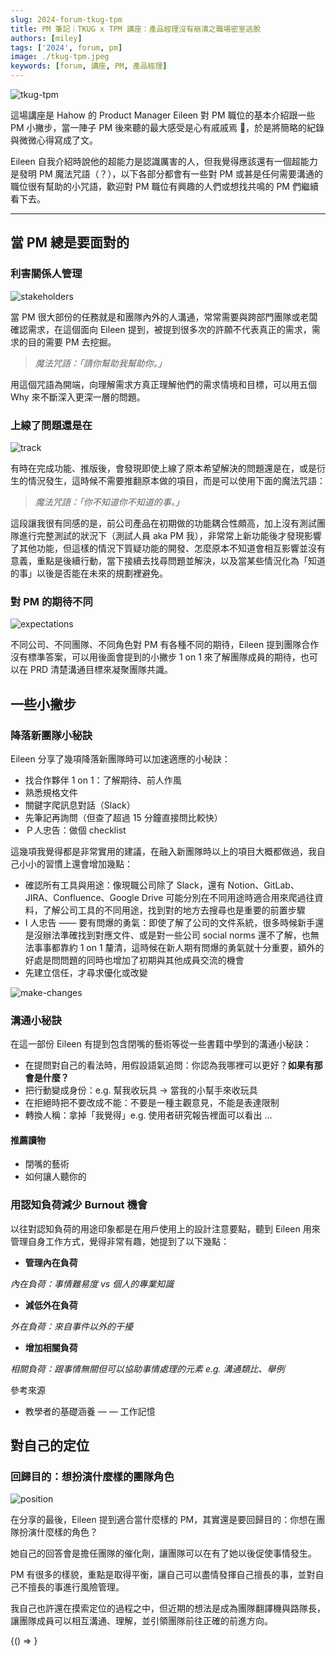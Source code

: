 ```yaml
---
slug: 2024-forum-tkug-tpm
title: PM 筆記｜TKUG x TPM 講座：產品經理沒有崩潰之職場密室逃脫
authors: [miley]
tags: ['2024', forum, pm]
image: ./tkug-tpm.jpeg
keywords: [forum, 講座, PM, 產品經理]
---
```


<!-- 以上是設定區塊 -->


![tkug-tpm](./tkug-tpm.jpeg)

這場講座是 Hahow 的 Product Manager Eileen 對 PM 職位的基本介紹跟一些 PM 小撇步，當一陣子 PM 後來聽的最大感受是心有戚戚焉 🥹，於是將簡略的紀錄與微微心得寫成了文。

Eileen 自我介紹時說他的超能力是認識厲害的人，但我覺得應該還有一個超能力是發明 PM 魔法咒語（？），以下各部分都會有一些對 PM 或甚是任何需要溝通的職位很有幫助的小咒語，歡迎對 PM 職位有興趣的人們或想找共鳴的 PM 們繼續看下去。

<!--truncate-->
---

## 當 PM 總是要面對的

### 利害關係人管理

![stakeholders](./reasonable-stakeholder.webp)

當 PM 很大部份的任務就是和團隊內外的人溝通，常常需要與跨部門團隊或老闆確認需求，在這個面向 Eileen 提到，被提到很多次的許願不代表真正的需求，需求的目的需要 PM 去挖掘。

> _魔法咒語：「請你幫助我幫助你。」_

用這個咒語為開端，向理解需求方真正理解他們的需求情境和目標，可以用五個 Why 來不斷深入更深一層的問題。

### 上線了問題還是在

![track](./on-track.webp)

有時在完成功能、推版後，會發現即使上線了原本希望解決的問題還是在，或是衍生的情況發生，這時候不需要推翻原本做的項目，而是可以使用下面的魔法咒語：

> _魔法咒語：「你不知道你不知道的事。」_

這段讓我很有同感的是，前公司產品在初期做的功能耦合性頗高，加上沒有測試團隊進行完整測試的狀況下（測試人員 aka PM 我），非常常上新功能後才發現影響了其他功能，但這樣的情況下質疑功能的開發、怎麼原本不知道會相互影響並沒有意義，重點是後續行動，當下接續去找尋問題並解決，以及當某些情況化為「知道的事」以後是否能在未來的規劃裡避免。

### 對 PM 的期待不同

![expectations](./pm-thoughts.webp)

不同公司、不同團隊、不同角色對 PM 有各種不同的期待，Eileen 提到團隊合作沒有標準答案，可以用後面會提到的小撇步 1 on 1 來了解團隊成員的期待，也可以在 PRD 清楚溝通目標來凝聚團隊共識。

## 一些小撇步

### 降落新團隊小秘訣

Eileen 分享了幾項降落新團隊時可以加速適應的小秘訣：

*   找合作夥伴 1 on 1：了解期待、前人作風
*   熟悉規格文件
*   關鍵字爬訊息對話（Slack）
*   先筆記再詢問（但查了超過 15 分鐘直接問比較快）
*   Ｐ人忠告：做個 checklist

這幾項我覺得都是非常實用的建議，在融入新團隊時以上的項目大概都做過，我自己小小的習慣上還會增加幾點：

*   確認所有工具與用途：像現職公司除了 Slack，還有 Notion、GitLab、JIRA、Confluence、Google Drive 可能分別在不同用途時適合用來爬過往資料，了解公司工具的不同用途，找到對的地方去搜尋也是重要的前置步驟
*   I 人忠告 —— 要有問爆的勇氣：即使了解了公司的文件系統，很多時候新手還是沒辦法準確找到對應文件、或是對一些公司 social norms 還不了解，也無法事事都靠約 1 on 1 釐清，這時候在新人期有問爆的勇氣就十分重要，額外的好處是問問題的同時也增加了初期與其他成員交流的機會
*   先建立信任，才尋求優化或改變

![make-changes](./make-changes.webp)

### 溝通小秘訣

在這一部份 Eileen 有提到包含閉嘴的藝術等從一些書籍中學到的溝通小秘訣：

*   在提問對自己的看法時，用假設語氣追問：你認為我哪裡可以更好？**如果有那會是什麼？**
*   把行動變成身份：e.g. 幫我收玩具 → 當我的小幫手來收玩具
*   在拒絕時把不要改成不能：不要是一種主觀意見，不能是表達限制
*   轉換人稱：拿掉「我覺得」e.g. 使用者研究報告裡面可以看出 …

#### 推薦讀物

*   閉嘴的藝術
*   如何讓人聽你的

### 用認知負荷減少 Burnout 機會

以往對認知負荷的用途印象都是在用戶使用上的設計注意要點，聽到 Eileen 用來管理自身工作方式，覺得非常有趣，她提到了以下幾點：

*   **管理內在負荷**

_內在負荷：事情難易度 vs 個人的專業知識_

*   **減低外在負荷**

_外在負荷：來自事件以外的干擾_

*   **增加相關負荷**

_相關負荷：跟事情無關但可以協助事情處理的元素 e.g. 溝通類比、舉例_

參考來源

*   教學者的基礎涵養 — — 工作記憶

## 對自己的定位

### 回歸目的：想扮演什麼樣的團隊角色

![position](./position.gif)

在分享的最後，Eileen 提到適合當什麼樣的 PM，其實還是要回歸目的：你想在團隊扮演什麼樣的角色？

她自己的回答會是擔任團隊的催化劑，讓團隊可以在有了她以後促使事情發生。

PM 有很多的樣貌，重點是取得平衡，讓自己可以盡情發揮自己擅長的事，並對自己不擅長的事進行風險管理。

我自己也許還在摸索定位的過程之中，但近期的想法是成為團隊翻譯機與路隊長，讓團隊成員可以相互溝通、理解，並引領團隊前往正確的前進方向。



<!-- 以下是訂閱表單區塊 -->


<BrowserOnly>{() => <NewsletterForm />}</BrowserOnly>